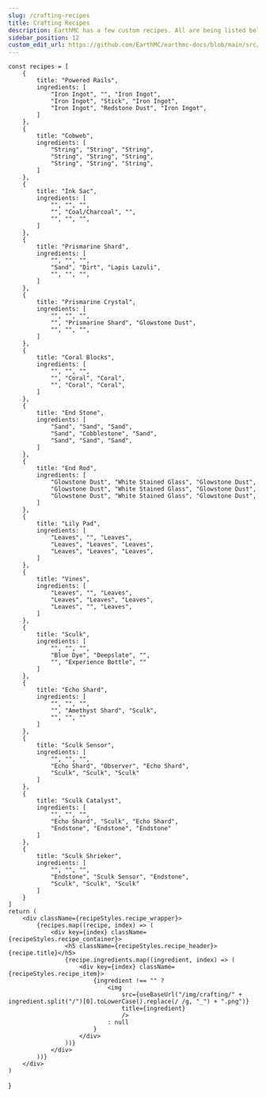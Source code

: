 ```yaml
---
slug: /crafting-recipes
title: Crafting Recipes
description: EarthMC has a few custom recipes. All are being listed below.
sidebar_position: 12
custom_edit_url: https://github.com/EarthMC/earthmc-docs/blob/main/src/docs/crafting.mdx
---
```



    const recipes = [
        {
            title: "Powered Rails",
            ingredients: [
                "Iron Ingot", "", "Iron Ingot",
                "Iron Ingot", "Stick", "Iron Ingot",
                "Iron Ingot", "Redstone Dust", "Iron Ingot",
            ]
        },
        {
            title: "Cobweb",
            ingredients: [
                "String", "String", "String",
                "String", "String", "String",
                "String", "String", "String",
            ]
        },
        {
            title: "Ink Sac",
            ingredients: [
                "", "", "",
                "", "Coal/Charcoal", "",
                "", "", "",
            ]
        },
        {
            title: "Prismarine Shard",
            ingredients: [
                "", "", "",
                "Sand", "Dirt", "Lapis Lazuli",
                "", "", "",
            ]
        },
        {
            title: "Prismarine Crystal",
            ingredients: [
                "", "", "",
                "", "Prismarine Shard", "Glowstone Dust",
                "", "", "",
            ]
        },
        {
            title: "Coral Blocks",
            ingredients: [
                "", "", "",
                "", "Coral", "Coral",
                "", "Coral", "Coral",
            ]
        },
        {
            title: "End Stone",
            ingredients: [
                "Sand", "Sand", "Sand",
                "Sand", "Cobblestone", "Sand",
                "Sand", "Sand", "Sand",
            ]
        },
        {
            title: "End Rod",
            ingredients: [
                "Glowstone Dust", "White Stained Glass", "Glowstone Dust",
                "Glowstone Dust", "White Stained Glass", "Glowstone Dust",
                "Glowstone Dust", "White Stained Glass", "Glowstone Dust",
            ]
        },
        {
            title: "Lily Pad",
            ingredients: [
                "Leaves", "", "Leaves",
                "Leaves", "Leaves", "Leaves",
                "Leaves", "Leaves", "Leaves",
            ]
        },
        {
            title: "Vines",
            ingredients: [
                "Leaves", "", "Leaves",
                "Leaves", "Leaves", "Leaves",
                "Leaves", "", "Leaves",
            ]
        },
        {
            title: "Sculk",
            ingredients: [
                "", "", "",
                "Blue Dye", "Deepslate", "",
                "", "Experience Bottle", ""
            ]
        },
        {
            title: "Echo Shard",
            ingredients: [
                "", "", "",
                "", "Amethyst Shard", "Sculk",
                "", "", ""
            ]
        },
        {
            title: "Sculk Sensor",
            ingredients: [
                "", "", "",
                "Echo Shard", "Observer", "Echo Shard",
                "Sculk", "Sculk", "Sculk"
            ]
        },
        {
            title: "Sculk Catalyst",
            ingredients: [
                "", "", "",
                "Echo Shard", "Sculk", "Echo Shard",
                "Endstone", "Endstone", "Endstone"
            ]
        },
        {
            title: "Sculk Shrieker",
            ingredients: [
                "", "", "",
                "Endstone", "Sculk Sensor", "Endstone",
                "Sculk", "Sculk", "Sculk"
            ]
        }
    ]
    return (
        <div className={recipeStyles.recipe_wrapper}>
            {recipes.map((recipe, index) => (
                <div key={index} className={recipeStyles.recipe_container}>
                    <h5 className={recipeStyles.recipe_header}>{recipe.title}</h5>
                    {recipe.ingredients.map((ingredient, index) => (
                        <div key={index} className={recipeStyles.recipe_item}>
                            {ingredient !== "" ?
                                <img
                                    src={useBaseUrl("/img/crafting/" + ingredient.split("/")[0].toLowerCase().replace(/ /g, "_") + ".png")}
                                    title={ingredient}
                                    />
                                : null
                            }
                        </div>
                    ))}
                </div>
            ))}
        </div>
    )
}

<Recipes />
